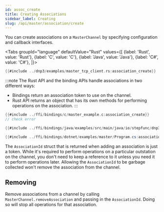 ```yaml
---
id: assoc_create
title: Creating Associations
sidebar_label: Creating
slug: /api/master/association/create
---
```



You can create associations on a `MasterChannel` by specifying configuration and callback interfaces.

<Tabs
groupId="language"
defaultValue="Rust"
values={[
{label: 'Rust', value: 'Rust'},
{label: 'C', value: 'C'},
{label: 'Java', value: 'Java'},
{label: 'C#', value: 'C#'},
]}>
<TabItem value="Rust">

```rust
{{#include ../dnp3/examples/master_tcp_client.rs:association_create}}
```

:::note
The Rust API and the binding APIs handle associations in two different ways:
* Bindings return an association token to use on the channel. 
* Rust API returns an object that has its own methods for performing operations on the association.
:::

</TabItem>
<TabItem value="C">

```c
{{#include ../ffi/bindings/c/master_example.c:association_create}}
// check error
```

</TabItem>
<TabItem value="Java">

```java
{{#include ../ffi/bindings/java/examples/src/main/java/io/stepfunc/dnp3/examples/MasterExample.java:association_create}}
```

</TabItem>
<TabItem value="C#">

```csharp
{{#include ../ffi/bindings/dotnet/examples/master/Program.cs:association_create}}
```

</TabItem>
</Tabs>

The `AssociationId` struct that is returned when adding an association is just a token. While it's required to perform operations on a particular outstation on the channel,
you don't need to keep a reference to it unless you need it to perform operations later. Allowing the `AssociationId` to be garbage collected won't remove the association from the channel.

## Removing

Remove associations from a channel by calling `MasterChannel.removeAssociation` and passing in the `AssociationId`. Doing so will stop all operations for that association.
